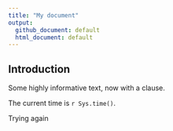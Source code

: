 ```yaml
---
title: "My document"
output: 
  github_document: default
  html_document: default
---
```


Introduction
---

Some highly informative text, now with a clause.

The current time is `r Sys.time()`.

Trying again
